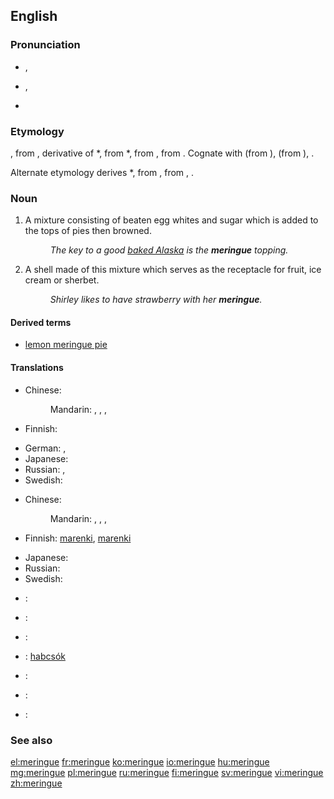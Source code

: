 ==English==

===Pronunciation===
* {{enPR|mə-răng'}}, {{IPA|/məˈɹæŋ/}}
* {{context|also|lang=en}} {{a|US}} {{enPR|mə-rāng'}}, {{IPA|/məˈɹeɪŋ/}}
* {{rhymes|æŋ}}

===Etymology===
{{borrowing|fr}} {{term|meringue|lang=fr}}, from {{etyl|dum|en}} {{term|meringue||light evening meal|lang=dum}}, derivative of {{etyl|dum|en}} *{{term||meren|to dip or soak bread|lang=dum}}, from {{etyl|odt|en}} *{{term||meren|lang=odt}}, from {{etyl|gem-pro|en}} {{term/t|gem-pro|*marjaną||to grind, pound}}, from {{etyl|ine-pro|en}} {{term/t|ine-pro|*mer-||to rub, pack}}. Cognate with {{etyl|gml|-}} {{term|meringe|lang=gml}} (from {{term|mern||to dip bread in wine|lang=gml}}), {{etyl|gmh|-}} {{term|merunge|lang=gmh}} (from {{term|mëren||to soak bread in wine or water for dinner|lang=gmh}}), {{etyl|ang|-}} {{term|merian||to purify, cleanse, test|lang=ang}}.

Alternate etymology derives {{etyl|odt|en}} *{{term||meren|lang=odt}}, from {{etyl|gem-pro|en}} {{term/t|gem-pro|*marhin||soup of bread and wine or water}}, from {{etyl|ine-pro|en}} {{term/t|ine-pro|*mark-}}, {{term/t|ine-pro|*merk-||wet}}.

===Noun===
{{en-noun|~}}

# A mixture consisting of beaten egg whites and sugar which is added to the tops of pies then browned.
#: ''The key to a good [[baked Alaska]] is the '''meringue''' topping.''
# A shell made of this mixture which serves as the receptacle for fruit, ice cream or sherbet.
#: ''Shirley likes to have strawberry with her '''meringue'''.''

====Derived terms====
* [[lemon meringue pie]]

====Translations====
{{trans-top|mixture}}
* Chinese:
*: Mandarin: {{t|cmn|蛋白甜餅|sc=Hani}}, {{t|cmn|蛋白甜饼|tr=dànbái tiánbǐng|sc=Hani}}, {{t|cmn|蛋白霜餅|sc=Hani}}, {{t|cmn|蛋白霜饼|tr=dànbái shuāngbǐng|sc=Hani}}
* Finnish: {{t+|fi|marenki}}
{{trans-mid}}
* German: {{t+|de|Baiser|n}}, {{qualifier|rare}} {{t|de|Meringue|f}}
* Japanese: {{t|ja|メレンゲ|tr=merenge|sc=Jpan}}
* Russian: {{t+|ru|безе|n|tr=bezɛ́|sc=Cyrl}}, {{t+|ru|меренга|f|tr=merénga|sc=Cyrl}}
* Swedish: {{t+|sv|maräng|c}}
{{trans-bottom}}

{{trans-top|shell}}
* Chinese:
*: Mandarin: {{t|cmn|蛋白甜餅|sc=Hani}}, {{t|cmn|蛋白甜饼|tr=dànbái tiánbǐng|sc=Hani}}, {{t|cmn|蛋白霜餅|sc=Hani}}, {{t|cmn|蛋白霜饼|tr=dànbái shuāngbǐng|sc=Hani}}
* Finnish: [[marenki#Finnish|marenki]]{{t+|fi|kuppi}}, [[marenki#Finnish|marenki]]{{t+|fi|pohja}}
{{trans-mid}}
* Japanese: {{t|ja|メレンゲ|tr=merenge|sc=Jpan}}
* Russian: {{t+|ru|меренга|f|tr=merénga|sc=Cyrl}}
* Swedish: {{t+|sv|maräng|c}}
{{trans-bottom}}

{{ttbc-top|}}
* {{ttbc|da}}: {{t|da|marengs}}
* {{ttbc|fr}}: {{t+|fr|meringue|f}}
* {{ttbc|de}}: {{t+|de|Baiser|n}}
* {{ttbc|hu}}: [[habcsók]]
{{trans-mid}}
* {{ttbc|no}}: {{t|no|marengs}}
* {{ttbc|es}}: {{t+|es|merengue}}
* {{ttbc|sv}}: {{t+|sv|maräng|c}}
{{trans-bottom}}

===See also===
{{wikipedia}}

[[el:meringue]]
[[fr:meringue]]
[[ko:meringue]]
[[io:meringue]]
[[hu:meringue]]
[[mg:meringue]]
[[pl:meringue]]
[[ru:meringue]]
[[fi:meringue]]
[[sv:meringue]]
[[vi:meringue]]
[[zh:meringue]]